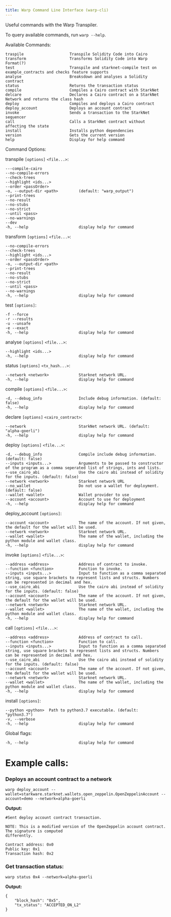 ```yaml
---
title: Warp Command Line Interface (warp-cli)
---
```


Useful commands with the Warp Transpiler.

To query available commands, run `warp --help`.

Available Commands:

    traspile                    Transpile Solidity Code into Cairo
    transform                   Transforms Solidity Code into Warp Format(?)
    test                        Transpile and starknet-compile test on example_contracts and checks feature supports
    analyse                     Breaksdown and analyses a Solidity contract
    status                      Returns the transaction status
    compile                     Compiles a Cairo contract with StarkNet
    delcare                     Declares a Cairo contract on a StarkNet Network and returns the class hash
    deploy                      Compiles and deploys a Cairo contract
    deploy_account              Deploys an account contract
    invoke                      Sends a transaction to the StarkNet sequencer
    call                        Calls a StarkNet contract without affecting the state
    install                     Installs python dependencies
    version                     Gets the current version
    help                        Display for help command

Command Options:

transpile `[options]` `<file...>`:

    ---compile-cairo
    --no-compile-errors
    --check-trees
    --highlight <ids...>
    --order <passOrder>
    -o, --output-dir <path>         (default: "warp_output")
    --print-trees
    --no-result
    --no-stubs
    --no-strict
    --until <pass>
    --no-warnings
    --dev
    -h, --help                      display help for command

transform `[options]` `<file...>`:

    --no-compile-errors
    --check-trees
    --highlight <ids...>
    --order <passOrder>
    -o, --output-dir <path>
    --print-trees
    --no-result
    --no-stubs
    --no-strict
    --until <pass>
    --no-warnings
    -h, --help                      display help for command

test `[options]`:

    -f --force
    -r --results
    -u --unsafe
    -e --exact
    -h, --help                      display help for command

analyse `[options]` `<file...>`:

    --highlight <ids...>
    -h, --help                      display help for command

status `[options]` `<tx_hash...>`:

    --network <network>             Starknet network URL.
    -h, --help                      display help for command

compile `[options]` `<file...>`:

    -d, --debug_info                Include debug information. (default: false)
    -h, --help                      display help for command

declare `[options]` `<cairo_contract>`:

    --network                       StarkNet network URL. (default: "alpha-goerli")
    -h, --help                      display help for command

deploy `[options]` `<file...>`:

    -d, --debug_info                Compile include debug information. (default: false)
    --inputs <inputs...>            Arguments to be passed to constructor of the program as a comma seperated list of strings, ints and lists.
    --use_cairo_abi                 Use the cairo abi instead of solidity for the inputs. (default: false)
    --network <network>             Starknet network URL
    --no_wallet                     Do not use a wallet for deployment. (default: false)
    --wallet <wallet>               Wallet provider to use
    --account <account>             Account to use for deployment
    -h, --help                      display help for command

deploy_account `[options]`:

    --account <account>             The name of the account. If not given, the default for the wallet will be used.
    --network <network>             Starknet network URL.
    --wallet <wallet>               The name of the wallet, including the python module and wallet class.
    -h, --help                      display help for command

invoke `[options]` `<file...>`:

    --address <address>             Address of contract to invoke.
    --function <function>           Function to invoke.
    --inputs <inputs...>            Input to function as a comma separated string, use square brackets to represent lists and structs. Numbers can be represented in decimal and hex.
    --use_cairo_abi                 Use the cairo abi instead of solidity for the inputs. (default: false)
    --account <account>             The name of the account. If not given, the default for the wallet will be used.
    --network <network>             Starknet network URL.
    --wallet <wallet>               The name of the wallet, including the python module and wallet class.
    -h, --help                      display help for command

call `[options]` `<file...>`:

    --address <address>             Address of contract to call.
    --function <function>           Function to call.
    --inputs <inputs...>            Input to function as a comma separated string, use square brackets to represent lists and structs. Numbers can be represented in decimal and hex.
    --use_cairo_abi                 Use the cairo abi instead of solidity for the inputs. (default: false)
    --account <account>             The name of the account. If not given, the default for the wallet will be used.
    --network <network>             Starknet network URL.
    --wallet <wallet>               The name of the wallet, including the python module and wallet class.
    -h, --help                      display help for command

install `[options]`:

    --python <python>  Path to python3.7 executable. (default: "python3.7")
    -v, --verbose
    -h, --help                      display help for command

Global flags:

    -h, --help                      display help for command

# Example calls:

### Deploys an account contract to a network

    warp deploy_account --wallet=starkware.starknet.wallets.open_zeppelin.OpenZeppelinAccount --account=demo --network=alpha-goerli

**Output:**

    #Sent deploy account contract transaction.

    NOTE: This is a modified version of the OpenZeppelin account contract. The signature is computed
    differently.

    Contract address: 0x0
    Public key: 0x1
    Transaction hash: 0x2

### Get transaction status:

    warp status 0x4 --network=alpha-goerli

**Output:**

    {
        "block_hash": "0x5",
        "tx_status": "ACCEPTED_ON_L2"
    }
